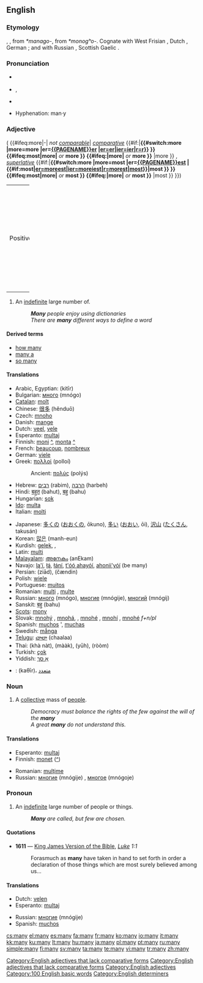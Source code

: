 ==English==
{{wikipedia}}
{{rank|even|say|well|125|many|work|too|every}}

===Etymology===
{{OE.}} {{term|manig|maniġ|lang=ang}}, {{term|monig|moniġ|lang=ang}}, from {{Ger.}} ''*manago-'', from {{IE.}} ''*monogʰo-''.  Cognate with West Frisian {{term|mannich|lang=fry}}, Dutch {{term|menig|lang=nl}}, German {{term|manch|lang=de}}; and with Russian {{term|многий|lang=ru}}, Scottish Gaelic {{term|minig|lang=gd}}.

===Pronunciation===
*{{a|UK}} {{IPA|/ˈmɛni/}}
*{{a|US}} {{IPA|/ˈmɛni/}}, {{SAMPA|/"mEni/}}
*{{audio|en-us-many.ogg|Audio (US)}}
*:{{rhymes|ɛni}}
*Hyphenation: man&middot;y

===Adjective===
<span class="infl-inline">'''{{PAGENAME}}''' (<!--

// wikilink the comparative and comparability tags
-->{{#ifeq:more|-|<!--
  -->''not [[comparable]]''[[Category:English adjectives that lack comparative forms]]|<!--

  --> ''[[comparative]]'' <!--
  // If the comparative argument lacks wiki markup:
  -->{{#if:{{isValidPageName|more1}}|'''<!--
    -->{{#switch:more<!--
      -->|more=more {{PAGENAME}}<!--
      -->|er=[[{{PAGENAME}}er]]<!--
      -->|[[more{{#switch:most|er=er|ier=ier|r=r}}]]<!--
    -->}}<!--
    -->{{#ifeq:most|more|''' ''or'' '''more {{PAGENAME}}}}<!--
    -->{{#ifeq:|more|''' ''or'' '''more {{PAGENAME}}}}<!--
    -->'''<!--
  // Else the 1st parameter is the marked up comparative
  -->|more<!--
  -->}}<!--

  -->, ''[[superlative]]'' <!--
  // If the superlative argument lacks wiki markup:
  -->{{#if:{{isValidPageName|most1}}|'''<!--
    -->{{#switch:more<!--
      -->|more=most {{PAGENAME}}<!--
      -->|er=[[{{PAGENAME}}est]]<!--
      -->|{{#if:most|[[{{#switch:most|er=moreest|ier=moreiest|r=morest|most}}]]|most {{PAGENAME}}}}<!--
    -->}}<!--
    -->{{#ifeq:most|more|''' ''or'' '''most {{PAGENAME}}}}<!--
    -->{{#ifeq:|more|''' ''or'' '''most {{PAGENAME}}}}<!--
    -->'''<!--
  // Else the 2nd parameter is the marked up superlative
  -->|most<!--
  -->}}<!--

-->}})</span><!--

// Repeat above for display in table format.
//
// Anti-pattern: Extract and pull up method would
// eliminate redundancy, but templating favours short stacks.
--><div class="infl-table">
{| border=0 width=100%
|-
|bgcolor="#F8F8FF" valign=top width=33%|
Positive<br>
'''{{PAGENAME}}'''
| width=1% |
|bgcolor="#F8F8FF" valign=top width=33%|
[[comparative|Comparative]]<br><!--
// wikilink the comparative and comparability tags
-->{{#ifeq:more|-|<!--
  -->''not [[comparable]]''[[Category:English adjectives that lack comparative forms]]|<!--
  // If the comparative argument lacks wiki markup:
  -->{{#if:{{isValidPageName|more1}}|'''<!--
    -->{{#switch:more<!--
      -->|more=more {{PAGENAME}}<!--
      -->|er=[[{{PAGENAME}}er]]<!--
      -->|[[more{{#switch:most|er=er|ier=ier|r=r}}]]<!--
    -->}}<!--
    -->{{#ifeq:most|more|''' ''or'' '''more {{PAGENAME}}}}<!--
    -->{{#ifeq:|more|''' ''or'' '''more {{PAGENAME}}}}<!--
    -->'''<!--
  // Else the 1st parameter is the marked up comparative
  -->|more<!--
  -->}}<!--
-->}}
| width=1% |
|bgcolor="#F8F8FF" valign=top width=33%|
[[superlative|Superlative]]<br><!--
// wikilink the comparative and comparability tags
-->{{#ifeq:more|-|<!--
  -->''none ([[absolute]])''|<!--
  // If the superlative argument lacks wiki markup:
  -->{{#if:{{isValidPageName|most1}}|'''<!--
    -->{{#switch:more<!--
      -->|more=most {{PAGENAME}}<!--
      -->|er=[[{{PAGENAME}}est]]<!--
      -->|{{#if:most|[[{{#switch:most|er=moreest|ier=moreiest|r=morest|most}}]]|most {{PAGENAME}}}}<!--
    -->}}<!--
    -->{{#ifeq:most|more|''' ''or'' '''most {{PAGENAME}}}}<!--
    -->{{#ifeq:|more|''' ''or'' '''most {{PAGENAME}}}}<!--
    -->'''<!--
  // Else the 2nd parameter is the marked up superlative
  -->|most<!--
  -->}}<!--
-->}}
|}</div>
[[Category:English adjectives]]

# An [[indefinite]] large number of.
#: '''''Many''' people enjoy using dictionaries''
#: ''There are '''many''' different ways to define a word''

====Derived terms====
*[[how many]]
*[[many a]]
*[[so many]]

====Translations====
{{trans-top|an indefinite large number of}}
*Arabic, Egyptian: {{ARchar|[[كتير]]}} (kitīr)
*Bulgarian: [[много]] (mnógo)
*[[Catalan]]: [[molt]]
*Chinese: [[很多]] (hěnduō)
*Czech: [[mnoho]]
*Danish: [[mange]]
*Dutch: [[veel]], [[vele]]
*Esperanto: [[multa]]j
*Finnish: [[moni]] [[:fi:moni|^]], [[monta]] [[:fi:monta|^]]
*French: [[beaucoup]], [[nombreux]]
*German: [[viele]]
*Greek: [[πολλοί]] {{m|p}} (polloí)
*:Ancient: [[πολύς]] (polýs)
*Hebrew: [[רבים]] (rabim), [[הרבה]] (harbeh)
*Hindi: [[बहुत]] (bahut), [[बहु]] (bahu)
*Hungarian: [[sok]]
*[[Ido]]: [[multa]]
*Italian: [[molti]]
{{trans-mid}}
*Japanese: [[多くの]] ([[おおくの]], ōkuno), [[多い]] ([[おおい]], ōi), [[沢山]] ([[たくさん]], takusán)
*Korean: [[많은]] (manh-eun)
*Kurdish: [[gelek]], {{KUchar|[[گه‌لێک]]}}, {{KUchar|[[زۆر]]}}
*Latin: [[multi]]
*[[Malayalam]]: [[അനേകം]] (anEkam)
*Navajo: [[lą'í]], [[łą́]], [[łání]], [[t'óó ahayóí]], [[ahonii'yóí]] (be many)
*Persian: {{FAchar|[[زیاد]]}} (ziād), {{FAchar|[[چندین|چَندین]]}} (čændin)
*Polish: [[wiele]]
*Portuguese: [[muitos]]
*Romanian: [[mulţi]] {{m|p}}, [[multe]] {{f|p}}
*Russian: [[много]] (mnógo), [[многие]] (mnógije), [[многий]] (mnógij)
*Sanskit: [[बहु]] (bahu)
*[[Scots]]: [[mony]]
*Slovak: [[mnohý]] {{m}}, [[mnohá]], {{f}}, [[mnohé]] {{n}}, [[mnohí]] {{m|p}}, [[mnohé]] ''f+n/pl''
*Spanish: [[muchos]] {{m|p}}', [[muchas]] {{f|p}}
*Swedish: [[många]]
*[[Telugu]]: [[చాలా]] (chaalaa)
*Thai: {{THchar|[[ขนัด]]}} (khà nàt), {{THchar|[[มาก]]}} (mààk), {{THchar|[[เยอะ]]}} (yūh), {{THchar|[[รุ่ม]]}} (ròòm)
*Turkish: [[çok]]
*Yiddish: [[אַ סך]]
{{trans-bottom}}

{{checktrans-top}}
*{{ttbc|Arabic}}: {{ARchar|[[كثير|كَثِيرٌ]]}} (kaθīr)، [[متعدد]]
{{trans-bot}}

===Noun===
{{en-noun|-}}

# A [[collective]] mass of [[people]].
#: ''Democracy must balance the rights of the few against the will of the '''many'''''
#: ''A great '''many''' do not understand this.''

====Translations====
{{trans-top|a collective mass of people}}
*Esperanto: [[multa]]j
*Finnish: [[monet]] ([[:fi:monet|^]])
{{trans-mid}}
*Romanian: [[mulţime]] {{f}}
*Russian: [[многие]] (mnógije) {{p}}, [[многое]] (mnógoje) {{n}}
{{trans-bottom}}

===Pronoun===
{{en-pron}}

# An [[indefinite]] large number of people or things.
#: '''''Many''' are called, but few are chosen.''

====Quotations====
*'''1611''' — [[w:King James Version of the Bible|King James Version of the Bible]], ''[[s:Bible (King James)/Luke|Luke]] 1:1''
*:Forasmuch as '''many''' have taken in hand to set forth in order a declaration of those things which are most surely believed among us...

====Translations====
{{trans-top|an indefinite large number of people or things}}
*Dutch: [[velen]]
*Esperanto: [[multa]]j
{{trans-mid}}
*Russian: [[многие]] (mnógije) {{p}}
*Spanish: [[muchos]] {{m|p}}
{{trans-bottom}}

[[Category:100 English basic words]]
[[Category:English determiners]]

[[cs:many]]
[[el:many]]
[[es:many]]
[[fa:many]]
[[fr:many]]
[[ko:many]]
[[io:many]]
[[it:many]]
[[kk:many]]
[[ku:many]]
[[lt:many]]
[[hu:many]]
[[ja:many]]
[[pl:many]]
[[pt:many]]
[[ru:many]]
[[simple:many]]
[[fi:many]]
[[sv:many]]
[[ta:many]]
[[te:many]]
[[vi:many]]
[[tr:many]]
[[zh:many]]